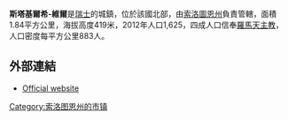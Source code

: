 '''斯塔基爾希-維爾'''是[[瑞士|瑞士]]的城鎮，位於該國北部，由[[索洛圖恩州|索洛圖恩州]]負責管轄，面積1.84平方公里，海拔高度419米，2012年人口1,625，四成人口信奉[[羅馬天主教|羅馬天主教]]，人口密度每平方公里883人。

==外部連結==
* [http://www.starrkirch-wil.ch Official website] {{Wayback|url=http://www.starrkirch-wil.ch/ |date=20201218052938 }} {{de icon}}

{{Switzerland-geo-stub}}
[[Category:索洛图恩州的市镇|Category:索洛图恩州的市镇]]